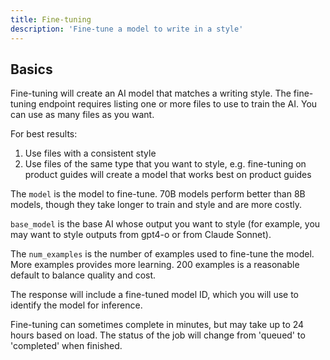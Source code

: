 ```yaml
---
title: Fine-tuning
description: 'Fine-tune a model to write in a style'
---
```


## Basics

Fine-tuning will create an AI model that matches a writing style. The fine-tuning endpoint requires listing one or more files to use to train the AI. You can use as many files as you want.

For best results:
1. Use files with a consistent style
2. Use files of the same type that you want to style, e.g. fine-tuning on product guides will create a model that works best on product guides

The `model` is the model to fine-tune. 70B models perform better than 8B models, though they take longer to train and style and are more costly.

`base_model` is the base AI whose output you want to style (for example, you may want to style outputs from gpt4-o or from Claude Sonnet).

The `num_examples` is the number of examples used to fine-tune the model. More examples provides more learning. 200 examples is a reasonable default to balance quality and cost.

The response will include a fine-tuned model ID, which you will use to identify the model for inference.

Fine-tuning can sometimes complete in minutes, but may take up to 24 hours based on load. The status of the job will change from 'queued' to 'completed' when finished.
